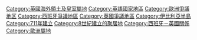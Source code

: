 {{Commons category|Gibraltar}}
{{Catmore}}

{{DEFAULTSORT:Gibraltar}}
[[Category:英國海外領土及皇室屬地|Category:英國海外領土及皇室屬地]]
[[Category:英語國家地區|Category:英語國家地區]]
[[Category:歐洲爭議地区|Category:歐洲爭議地区]]
[[Category:西班牙爭議地區|Category:西班牙爭議地區]]
[[Category:英國爭議地區|Category:英國爭議地區]]
[[Category:伊比利亞半島|Category:伊比利亞半島]]
[[Category:711年建立|Category:711年建立]]
[[Category:8世紀建立的聚居地|Category:8世紀建立的聚居地]]
[[Category:西班牙－英國關係|Category:西班牙－英國關係]]
[[Category:歐洲屬地|Category:歐洲屬地]]
